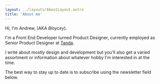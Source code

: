 ```yaml
---
layout: ../layouts/AboutLayout.astro
title: 'About me'
---
```


Hi, I'm Andrew, (AKA _Bloycey_).

I'm a Front End Developer turned Product Designer, currently employed as Senior Product Designer at [Tanda](https://www.tanda.co/).

I write about mostly design and development but you'll also get a varied assortment or information about whatever hobby I'm interested in at the time.

The best way to stay up to date is to subscribe using the newsletter field below.